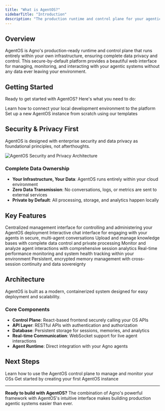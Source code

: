 ```yaml
---
title: "What is AgentOS?"
sidebarTitle: "Introduction"
description: "The production runtime and control plane for your agentic systems"
---
```


## Overview

AgentOS is Agno's production-ready runtime and control plane that runs entirely within your own infrastructure, ensuring complete data privacy and control.
This secure-by-default platform provides a beautiful web interface for managing, monitoring, and interacting with your agentic systems without any data ever leaving your environment.

## Getting Started

Ready to get started with AgentOS? Here's what you need to do:

<CardGroup cols={2}>
  <Card
    title="Connect Your AgentOS"
    icon="link"
    href="/agent-os/connecting-your-os"
  >
    Learn how to connect your local development environment to the platform
  </Card>
  <Card
    title="Create Your First OS"
    icon="plus"
    href="/agent-os/creating-your-first-os"
  >
    Set up a new AgentOS instance from scratch using our templates
  </Card>
</CardGroup>

## Security & Privacy First

AgentOS is designed with enterprise security and data privacy as foundational principles, not afterthoughts.

<Frame>
  <img
    src="/images/agentos-secure-infra-illustration.png"
    alt="AgentOS Security and Privacy Architecture"
    style={{ borderRadius: "0.5rem" }}
  />
</Frame>

### Complete Data Ownership

- **Your Infrastructure, Your Data**: AgentOS runs entirely within your cloud environment
- **Zero Data Transmission**: No conversations, logs, or metrics are sent to external services
- **Private by Default**: All processing, storage, and analytics happen locally

## Key Features

<CardGroup cols={2}>
  <Card
    title="Control Plane"
    icon="desktop"
    href="/agent-os/control-plane"
  >
    Centralized management interface for controlling and administering your
    AgentOS deployment
  </Card>
  <Card
    title="Chat Interface"
    icon="comment"
    href="/agent-os/chat-interface"
  >
    Interactive chat interface for engaging with your agents in secure,
    multi-agent conversations
  </Card>
  <Card
    title="Knowledge Management"
    icon="book"
    href="/agent-os/knowledge-management"
  >
    Upload and manage knowledge bases with complete data control and private
    processing
  </Card>
  <Card
    title="Session Tracking"
    icon="clock"
    href="/agent-os/session-tracking"
  >
    Monitor and analyze agent interactions with comprehensive session analytics
  </Card>
  <Card
    title="Metrics & Monitoring"
    icon="chart-line"
    href="/agent-os/metrics-monitoring"
  >
    Real-time performance monitoring and system health tracking within your
    environment
  </Card>
  <Card title="Memory System" icon="brain" href="/agent-os/memory-system">
    Persistent, encrypted memory management with cross-session continuity and
    data sovereignty
  </Card>
</CardGroup>

## Architecture

AgentOS is built as a modern, containerized system designed for easy deployment and scalability.

### Core Components

- **Control Plane**: React-based frontend securely calling your OS APIs
- **API Layer**: RESTful APIs with authentication and authorization
- **Database**: Persistent storage for sessions, memories, and analytics
- **Real-time Communication**: WebSocket support for live agent interactions
- **Agent Runtime**: Direct integration with your Agno agents

## Next Steps

<CardGroup cols={2}>
  <Card
    title="Control Plane"
    icon="desktop"
    href="/agent-os/control-plane"
  >
    Learn how to use the AgentOS control plane to manage and monitor your OSs
  </Card>
  <Card
    title="Create Your First OS"
    icon="rocket"
    href="/agent-os/creating-your-first-os"
  >
    Get started by creating your first AgentOS instance
  </Card>
</CardGroup>

---

**Ready to build with AgentOS?** The combination of Agno's powerful framework with AgentOS's intuitive interface makes building production agentic systems easier than ever.
